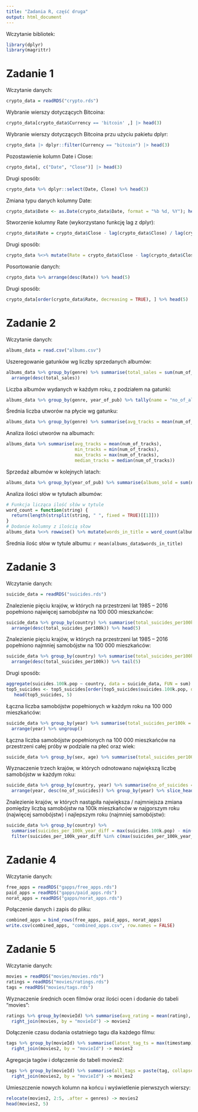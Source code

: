 ```yaml
---
title: "Zadania R, część druga"
output: html_document
---
```


Wczytanie bibliotek:
```r
library(dplyr)
library(magrittr)
```


#  Zadanie 1 

Wczytanie danych:
```r
crypto_data = readRDS("crypto.rds")
```

Wybranie wierszy dotyczących Bitcoina:
```r
crypto_data[crypto_data$Currency == 'bitcoin' ,] |> head(3)
```
Wybranie wierszy dotyczących Bitcoina przu użyciu pakietu dplyr:
```r
crypto_data |> dplyr::filter(Currency == "bitcoin") |> head(3)
```

Pozostawienie kolumn Date i Close:
```r
crypto_data[, c("Date", "Close")] |> head(3)
```
Drugi sposób:
```r
crypto_data %>% dplyr::select(Date, Close) %>% head(3)
```
Zmiana typu danych kolumny Date:

```r
crypto_data$Date <- as.Date(crypto_data$Date, format = "%b %d, %Y"); head(crypto_data, 3)
```
Stworzenie kolumny Rate (wykorzystano funkcję lag z dplyr):

```r
crypto_data$Rate = crypto_data$Close - lag(crypto_data$Close) / lag(crypto_data$Close)
```

Drugi sposób:

```r
crypto_data %<>% mutate(Rate = crypto_data$Close - lag(crypto_data$Close) / lag(crypto_data$Close))
```

Posortowanie danych:

```r
crypto_data %>% arrange(desc(Rate)) %>% head(5)
```
Drugi sposób:

```r
crypto_data[order(crypto_data$Rate, decreasing = TRUE), ] %>% head(5)
```

#  Zadanie 2 

Wczytanie danych:
```r
albums_data = read.csv("albums.csv")
```


Uszeregowanie gatunków wg liczby sprzedanych albumów:
```r
albums_data %>% group_by(genre) %>% summarise(total_sales = sum(num_of_sales), .groups = "drop") %>%
  arrange(desc(total_sales))
```

Liczba albumów wydanych w każdym roku, z podziałem na gatunki:
```r
albums_data %>% group_by(genre, year_of_pub) %>% tally(name = "no_of_albums") %>% ungroup()
```
Średnia liczba utworów na płycie wg gatunku:
```r
albums_data %>% group_by(genre) %>% summarise(avg_tracks = mean(num_of_tracks), .groups = "drop")
```
Analiza ilości utworów na albumach:
```r
albums_data %>% summarise(avg_tracks = mean(num_of_tracks), 
                          min_tracks = min(num_of_tracks),
                          max_tracks = max(num_of_tracks),
                          median_tracks = median(num_of_tracks))
```
Sprzedaż albumów w kolejnych latach:
```r
albums_data %>% group_by(year_of_pub) %>% summarise(albums_sold = sum(num_of_sales), .groups = "drop")
```
Analiza ilości słów w tytułach albumów:
```r
# Funkcja licząca ilość słów w tytule
word_count = function(string) {
  return(length(strsplit(string, " ", fixed = TRUE)[[1]]))
}
# Dodanie kolumny z ilością słow
albums_data %<>% rowwise() %>% mutate(words_in_title = word_count(album_title))
```
Średnia ilośc słów w tytule albumu: `r mean(albums_data$words_in_title)`

#  Zadanie 3

Wczytanie danych:
```r
suicide_data = readRDS("suicides.rds")
```

Znalezienie pięciu krajów, w których na przestrzeni lat 1985 – 2016 popełniono 
najwięcej samobójstw na 100 000 mieszkańców:
```r
suicide_data %>% group_by(country) %>% summarise(total_suicides_per100k = sum(suicides.100k.pop)) %>% 
  arrange(desc(total_suicides_per100k)) %>% head(5) 
```
Znalezienie pięciu krajów, w których na przestrzeni lat 1985 – 2016 popełniono 
najmniej samobójstw na 100 000 mieszkańców:
```r
suicide_data %>% group_by(country) %>% summarise(total_suicides_per100k = sum(suicides.100k.pop)) %>% 
  arrange(desc(total_suicides_per100k)) %>% tail(5) 
```
Drugi sposób:
```r
aggregate(suicides.100k.pop ~ country, data = suicide_data, FUN = sum) -> top5_suicides
top5_suicides <- top5_suicides[order(top5_suicides$suicides.100k.pop, decreasing = T), ]
   head(top5_suicides, 5)
```
Łączna liczba samobójstw popełnionych w każdym roku na 100 000 mieszkańców:
```r
suicide_data %>% group_by(year) %>% summarise(total_suicides_per100k = sum(suicides.100k.pop)) %>% 
  arrange(year) %>% ungroup()
```
Łączna liczba samobójstw popełnionych na 100 000 mieszkańców na 
przestrzeni całej próby w podziale na płeć oraz wiek:
```r
suicide_data %>% group_by(sex, age) %>% summarise(total_suicides_per100k = sum(suicides.100k.pop), .groups = 'drop')
```
Wyznaczenie trzech krajów, w których odnotowano największą 
liczbę samobójstw w każdym roku:
```r
suicide_data %>% group_by(country, year) %>% summarise(no_of_suicides = sum(suicides_no), .groups = 'drop') %>% 
  arrange(year, desc(no_of_suicides)) %>% group_by(year) %>% slice_head(n = 3) %>% ungroup()
```
Znalezienie krajów, w których nastąpiła największa / najmniejsza zmiana pomiędzy 
liczbą samobójstw na 100k mieszkańców w najgorszym roku (najwięcej 
samobójstw) i najlepszym roku (najmniej samobójstw):

```r
suicide_data %>% group_by(country) %>% 
  summarise(suicides_per_100k_year_diff = max(suicides.100k.pop) - min(suicides.100k.pop)) %>% 
  filter(suicides_per_100k_year_diff %in% c(max(suicides_per_100k_year_diff), min(suicides_per_100k_year_diff)))
```
#  Zadanie 4 

Wczytanie danych:
```r
free_apps = readRDS("gapps/free_apps.rds")
paid_apps = readRDS("gapps/paid_apps.rds")
norat_apps = readRDS("gapps/norat_apps.rds")
```

Połączenie danych i zapis do pliku:
```r
combined_apps = bind_rows(free_apps, paid_apps, norat_apps)
write.csv(combined_apps, "combined_apps.csv", row.names = FALSE)
```

#  Zadanie 5 

Wczytanie danych:
```r
movies = readRDS("movies/movies.rds")
ratings = readRDS("movies/ratings.rds")
tags = readRDS("movies/tags.rds")
```

Wyznaczenie średnich ocen filmów oraz ilości ocen i dodanie do tabeli "movies":
```r
ratings %>% group_by(movieId) %>% summarise(avg_rating = mean(rating), no_of_ratings = n()) %>% 
  right_join(movies, by = "movieId") -> movies2
```

Dołączenie czasu dodania ostatniego tagu dla każdego filmu:
```r
tags %>% group_by(movieId) %>% summarise(latest_tag_ts = max(timestamp)) %>% 
  right_join(movies2, by = "movieId") -> movies2
```

Agregacja tagów i dołączenie do tabeli movies2:
```r
tags %>% group_by(movieId) %>% summarise(all_tags = paste(tag, collapse = ", ")) %>% 
  right_join(movies2, by = "movieId") -> movies2
```

Umieszczenie nowych kolumn na końcu i wyświetlenie pierwszych wierszy:
```r
relocate(movies2, 2:5, .after = genres) -> movies2
head(movies2, 5)
```


